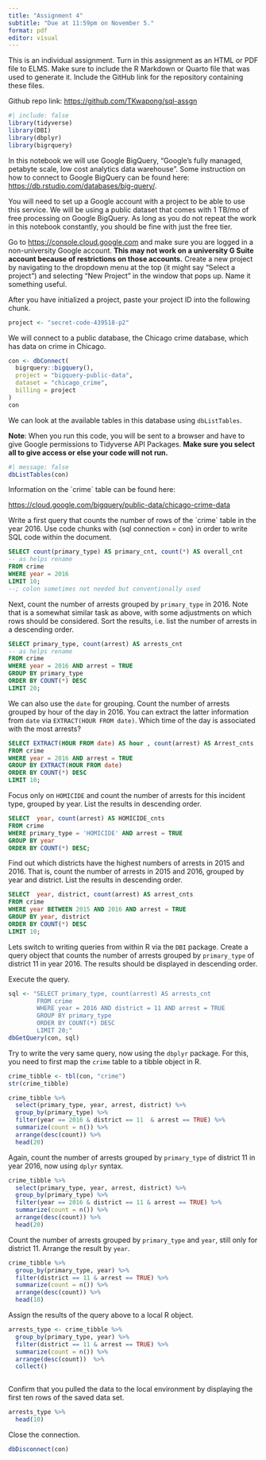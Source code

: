 ```yaml
---
title: "Assignment 4"
subtitle: "Due at 11:59pm on November 5."
format: pdf
editor: visual
---
```


This is an individual assignment. Turn in this assignment as an HTML or PDF file to ELMS. Make sure to include the R Markdown or Quarto file that was used to generate it. Include the GitHub link for the repository containing these files.

Github repo link: <https://github.com/TKwapong/sql-assgn>

```r
#| include: false 
library(tidyverse)
library(DBI)
library(dbplyr)
library(bigrquery)
```

In this notebook we will use Google BigQuery, "Google's fully managed, petabyte scale, low cost analytics data warehouse". Some instruction on how to connect to Google BigQuery can be found here: <https://db.rstudio.com/databases/big-query/>.

You will need to set up a Google account with a project to be able to use this service. We will be using a public dataset that comes with 1 TB/mo of free processing on Google BigQuery. As long as you do not repeat the work in this notebook constantly, you should be fine with just the free tier.

Go to <https://console.cloud.google.com> and make sure you are logged in a non-university Google account. **This may not work on a university G Suite account because of restrictions on those accounts.** Create a new project by navigating to the dropdown menu at the top (it might say "Select a project") and selecting "New Project" in the window that pops up. Name it something useful.

After you have initialized a project, paste your project ID into the following chunk.

```r
project <- "secret-code-439518-p2"
```

We will connect to a public database, the Chicago crime database, which has data on crime in Chicago.

```r
con <- dbConnect(
  bigrquery::bigquery(),
  project = "bigquery-public-data",
  dataset = "chicago_crime",
  billing = project
)
con
```

We can look at the available tables in this database using `dbListTables`.

**Note**: When you run this code, you will be sent to a browser and have to give Google permissions to Tidyverse API Packages. **Make sure you select all to give access or else your code will not run.**

```r
#| message: false 
dbListTables(con)
```

Information on the \`crime\` table can be found here:

<https://cloud.google.com/bigquery/public-data/chicago-crime-data>

Write a first query that counts the number of rows of the \`crime\` table in the year 2016. Use code chunks with {sql connection = con} in order to write SQL code within the document.

```sql
SELECT count(primary_type) AS primary_cnt, count(*) AS overall_cnt
-- as helps rename
FROM crime
WHERE year = 2016
LIMIT 10;
--; colon sometimes not needed but conventionally used
```

Next, count the number of arrests grouped by `primary_type` in 2016. Note that is a somewhat similar task as above, with some adjustments on which rows should be considered. Sort the results, i.e. list the number of arrests in a descending order.

```sql
SELECT primary_type, count(arrest) AS arrests_cnt
-- as helps rename
FROM crime
WHERE year = 2016 AND arrest = TRUE
GROUP BY primary_type
ORDER BY COUNT(*) DESC
LIMIT 20;
```

We can also use the `date` for grouping. Count the number of arrests grouped by hour of the day in 2016. You can extract the latter information from `date` via `EXTRACT(HOUR FROM date)`. Which time of the day is associated with the most arrests?

```sql
SELECT EXTRACT(HOUR FROM date) AS hour , count(arrest) AS Arrest_cnts
FROM crime
WHERE year = 2016 AND arrest = TRUE
GROUP BY EXTRACT(HOUR FROM date)
ORDER BY COUNT(*) DESC
LIMIT 10;
```

Focus only on `HOMICIDE` and count the number of arrests for this incident type, grouped by year. List the results in descending order.

```sql
SELECT  year, count(arrest) AS HOMICIDE_cnts
FROM crime
WHERE primary_type = 'HOMICIDE' AND arrest = TRUE
GROUP BY year
ORDER BY COUNT(*) DESC;
```

Find out which districts have the highest numbers of arrests in 2015 and 2016. That is, count the number of arrests in 2015 and 2016, grouped by year and district. List the results in descending order.

```sql
SELECT  year, district, count(arrest) AS arrest_cnts
FROM crime
WHERE year BETWEEN 2015 AND 2016 AND arrest = TRUE
GROUP BY year, district
ORDER BY COUNT(*) DESC
LIMIT 10;

```

Lets switch to writing queries from within R via the `DBI` package. Create a query object that counts the number of arrests grouped by `primary_type` of district 11 in year 2016. The results should be displayed in descending order.

Execute the query.

```r
sql <- "SELECT primary_type, count(arrest) AS arrests_cnt
        FROM crime
        WHERE year = 2016 AND district = 11 AND arrest = TRUE
        GROUP BY primary_type
        ORDER BY COUNT(*) DESC
        LIMIT 20;"
dbGetQuery(con, sql)
```

Try to write the very same query, now using the `dbplyr` package. For this, you need to first map the `crime` table to a tibble object in R.

```r
crime_tibble <- tbl(con, "crime")
str(crime_tibble)
```

```r
crime_tibble %>% 
  select(primary_type, year, arrest, district) %>%
  group_by(primary_type) %>%
  filter(year == 2016 & district == 11  & arrest == TRUE) %>%
  summarize(count = n()) %>% 
  arrange(desc(count)) %>%
  head(20)
```

Again, count the number of arrests grouped by `primary_type` of district 11 in year 2016, now using `dplyr` syntax.

```r
crime_tibble %>% 
  select(primary_type, year, arrest, district) %>%
  group_by(primary_type) %>%
  filter(year == 2016 & district == 11 & arrest == TRUE) %>%
  summarize(count = n()) %>% 
  arrange(desc(count)) %>%
  head(20)
```

Count the number of arrests grouped by `primary_type` and `year`, still only for district 11. Arrange the result by `year`.

```r
crime_tibble %>% 
  group_by(primary_type, year) %>%
  filter(district == 11 & arrest == TRUE) %>%
  summarize(count = n()) %>% 
  arrange(desc(count)) %>%
  head(10)
```

Assign the results of the query above to a local R object.

```r
arrests_type <- crime_tibble %>% 
  group_by(primary_type, year) %>%
  filter(district == 11 & arrest == TRUE) %>%
  summarize(count = n()) %>% 
  arrange(desc(count))  %>%
  collect()
  
```

Confirm that you pulled the data to the local environment by displaying the first ten rows of the saved data set.

```r
arrests_type %>%
  head(10)
```

Close the connection.

```r
dbDisconnect(con)
```

